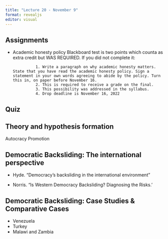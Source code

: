 ```yaml
---
title: "Lecture 20 - November 9"
format: revealjs
editor: visual
---
```


## Assignments

+ Academic honesty policy Blackboard test is two points which counta as extra credit but WAS REQUIRED. If you did not complete it:

                1. Write a paragraph on why academic honesty matters. State that you have read the academic honesty policy. Sign a statement in your own words agreeing to abide by the policy. Turn this in, on paper before November 16.
                2. This is required to receive a grade on the final. 
                3. This possibility was addressed in the syllabus.
                4. Drop deadline is November 16, 2022
                
## Quiz

## Theory and hypothesis formation

Autocracy Promotion



## Democratic Backsliding: The international perspective

+ Hyde. "Democracy’s backsliding in the international environment" 

+ Norris. "Is Western Democracy Backsliding? Diagnosing the Risks.'

## Democratic Backsliding: Case Studies & Comparative Cases

+ Venezuela
+ Turkey
+ Malawi and Zambia